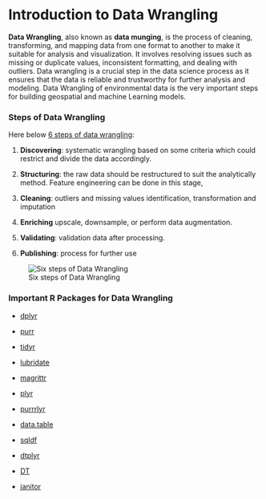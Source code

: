# Introduction to Data Wrangling  {.unnumbered}


**Data Wrangling**, also known as **data munging**, is the process of cleaning, transforming, and mapping data from one format to another to make it suitable for analysis and visualization. It involves resolving issues such as missing or duplicate values, inconsistent formatting, and dealing with outliers. Data wrangling is a crucial step in the data science process as it ensures that the data is reliable and trustworthy for further analysis and modeling. Data Wrangling of environmental data  is the very important steps for building  geospatial and machine Learning models. 


###  Steps of Data Wrangling 

Here below [6 steps of data wrangling ](https://favtutor.com/blogs/data-wrangling):

1.	**Discovering**:  systematic wrangling based on some criteria which could restrict and divide the data accordingly. 

2. **Structuring**:   the raw data should be restructured to suit the analytically method. Feature engineering can be  done in this stage,

3. **Cleaning**: outliers and missing values identification, transformation and imputation

4.  **Enriching**  upscale, downsample, or perform data augmentation. 

5. **Validating**: validation data after processing. 

6. **Publishing**: process for further use



![Six steps of Data Wrangling](Image/data_wragling steps.png){#fig-datawragling}


### Important R Packages for Data Wrangling 


* [dplyr](https://dplyr.tidyverse.org/index.html) 

* [purr](https://purrr.tidyverse.org/)

* [tidyr](https://tidyr.tidyverse.org/)

* [lubridate](https://lubridate.tidyverse.org/)

* [magrittr](https://magrittr.tidyverse.org/)

* [plyr](http://plyr.had.co.nz/)

* [purrrlyr](https://cran.r-project.org/web/packages/purrrlyr/index.html)

* [data.table](https://rdatatable.gitlab.io/data.table/)

* [sqldf](https://cran.r-project.org/web/packages/sqldf/index.html)

* [dtplyr](https://www.tidyverse.org/blog/2019/11/dtplyr-1-0-0/)

* [DT](https://rstudio.github.io/DT/)

* [janitor](https://cran.r-project.org/web/packages/janitor/vignettes/janitor.html)
